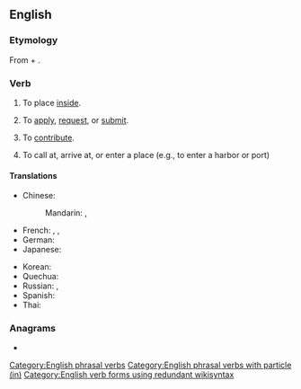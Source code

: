 {{also|putin|Putin|puțin}}
==English==

===Etymology===
From {{m|en|put}} + {{m|en|in}}.

===Verb===
{{en-verb|puts in|putting in|put in}}

# {{lb|en|transitive}} To place [[inside]].
#: {{ux|en|Just '''put in''' the key for the ignition and turn it.}}
# {{lb|en|intransitive}} To [[apply]], [[request]], or [[submit]].
#: {{ux|en|I'm going to the bank to '''put in''' for a transfer.}}
# {{lb|en|transitive}} To [[contribute]].
#: {{ux|en|I '''put in''' an extra hour at work today.}}
#: {{ux|en|Despite his success, the comedian liked to '''put in''' appearances at some of the smaller venues.}}
# {{lb|en|intransitive}} To call at, arrive at, or enter a place (e.g., to enter a harbor or port)
#: {{ux|en|The ship '''puts in''' to port today.}}

====Translations====
{{trans-top|to place inside}}
* Chinese:
*: Mandarin: {{t+|cmn|投入|tr=tóurù|sc=Hani}}, {{t+|cmn|插入|tr=chārù|sc=Hani}}
* French: {{t+|fr|mettre}}, {{t+|fr|insérer}}, {{t+|fr|fourrer}}
* German: {{t+|de|einsetzen}}
* Japanese: {{t+|ja|入れる|tr=いれる, ireru|sc=Jpan}}
{{trans-mid}}
* Korean: {{t+|ko|넣다}}
* Quechua: {{t|qu|sat'iy}}
* Russian: {{t+|ru|вставля́ть|impf}}, {{t+|ru|вста́вить|pf}}
* Spanish: {{t+|es|meter}}
* Thai: {{t+|th|ใส่}}
{{trans-bottom}}

===Anagrams===
* {{anagrams|en|a=inptu|Punti|input}}

[[Category:English phrasal verbs]]
[[Category:English phrasal verbs with particle (in)]]
[[Category:English verb forms using redundant wikisyntax]]